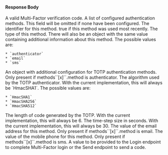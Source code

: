 
#### Response Body

<APIBlock>
  <APIField name="code" type="String">
    A valid Multi-Factor verification code. 
  </APIField>
  <APIField name="methods" type="Array">
    A list of configured authentication methods. This field will be omitted if none have been configured.
  </APIField>
  <APIField name="methods[x].id" type="String">
    The identifier for this method.
  </APIField>
  <APIField name="methods[x].lastUsed" type="Boolean">
    <InlineFieldValue>true</InlineFieldValue> if this method was used most recently.
  </APIField>
  <APIField name="methods[x].method" type="String">
    The type of this method. There will also be an object with the same value containing additional information about this method.  The possible values are:

    * `authenticator`
    * `email`
    * `sms`
  </APIField>
  <APIField name="methods[x].authenticator" type="Object">
    An object with additional configuration for TOTP authentication methods. Only present if <InlineField>methods``[x]``.method</InlineField> is <InlineFieldValue>authenticator</InlineFieldValue>.
  </APIField>
  <APIField name="methods[x].authenticator.algorithm" type="String">
    The algorithm used by the TOTP authenticator. With the current implementation, this will always be `HmacSHA1`. The possible values are:

    * `HmacSHA1`
    * `HmacSHA256`
    * `HmacSHA512`
  </APIField>
  <APIField name="methods[x].authenticator.codeLength" type="Integer">
    The length of code generated by the TOTP. With the current implementation, this will always be 6.
  </APIField>
  <APIField name="methods[x].authenticator.timeStep" type="Integer">
    The time-step size in seconds. With the current implementation, this will always be 30.
  </APIField>
  <APIField name="methods[x].email" type="String">
    The value of the email address for this method. Only present if <InlineField>methods``[x]``.method</InlineField> is <InlineFieldValue>email</InlineFieldValue>.
  </APIField>
  <APIField name="methods[x].mobilePhone" type="String">
    The value of the mobile phone for this method. Only present if <InlineField>methods``[x]``.method</InlineField> is <InlineFieldValue>sms</InlineFieldValue>.
  </APIField>
  <APIField name="twoFactorId" type="String">
    A value to be provided to the Login endpoint to complete Multi-Factor login or the Send endpoint to send a code.
  </APIField>
</APIBlock>

<JSON title="Example Response JSON With Methods Configured" src="two-factor/start/response-with-methods.json" />

<JSON title="Example Request JSON With No Methods Configured" src="two-factor/start/response-with-no-methods.json" />

